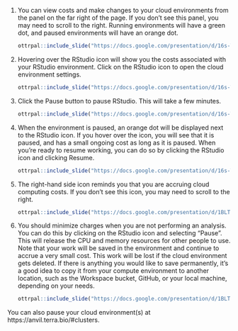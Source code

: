 
1. You can view costs and make changes to your cloud environments from the panel on the far right of the page.  If you don’t see this panel, you may need to scroll to the right.  Running environments will have a green dot, and paused environments will have an orange dot.

    ```r
ottrpal::include_slide("https://docs.google.com/presentation/d/16s-TjOg19RrkxS9sM9fGfD0M_WIxlw-e8PFWDymjvRU/edit#slide=id.g230ed3a46c7_0_0")
    ```

1. Hovering over the RStudio icon will show you the costs associated with your RStudio environment.  Click on the RStudio icon to open the cloud environment settings.

    ```r
ottrpal::include_slide("https://docs.google.com/presentation/d/16s-TjOg19RrkxS9sM9fGfD0M_WIxlw-e8PFWDymjvRU/edit#slide=id.g230ed3a46c7_0_6")
    ```

1. Click the Pause button to pause RStudio.  This will take a few minutes.

    ```r
ottrpal::include_slide("https://docs.google.com/presentation/d/16s-TjOg19RrkxS9sM9fGfD0M_WIxlw-e8PFWDymjvRU/edit#slide=id.g230ed3a46c7_0_231")
    ```

1. When the environment is paused, an orange dot will be displayed next to the RStudio icon.  If you hover over the icon, you will see that it is paused, and has a small ongoing cost as long as it is paused.  When you’re ready to resume working, you can do so by clicking the RStudio icon and clicking Resume.

    ```r
ottrpal::include_slide("https://docs.google.com/presentation/d/16s-TjOg19RrkxS9sM9fGfD0M_WIxlw-e8PFWDymjvRU/edit#slide=id.g230ed3a46c7_0_237")
    ```

1. The right-hand side icon reminds you that you are accruing cloud computing costs. If you don’t see this icon, you may need to scroll to the right.

    ```r
ottrpal::include_slide("https://docs.google.com/presentation/d/1BLTCaogA04bbeSD1tR1Wt-mVceQA6FHXa8FmFzIARrg/edit#slide=id.g11f12bc99af_0_84")
    ```

1. You should minimize charges when you are not performing an analysis. You can do this by clicking on the RStudio icon and selecting “Pause”. This will release the CPU and memory resources for other people to use. Note that your work will be saved in the environment and continue to accrue a very small cost.  This work will be lost if the cloud environment gets deleted.  If there is anything you would like to save permanently, it's a good idea to copy it from your compute environment to another location, such as the Workspace bucket, GitHub, or your local machine, depending on your needs.

    ```r
ottrpal::include_slide("https://docs.google.com/presentation/d/1BLTCaogA04bbeSD1tR1Wt-mVceQA6FHXa8FmFzIARrg/edit#slide=id.g11f12bc99af_0_91")
    ```

:::{.notice}
You can also pause your cloud environment(s) at https://anvil.terra.bio/#clusters.
:::

